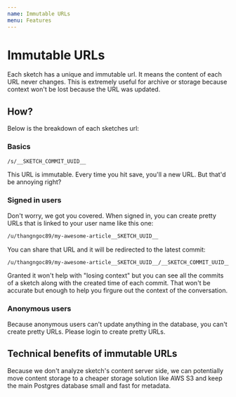 ```yaml
---
name: Immutable URLs
menu: Features
---
```


# Immutable URLs

Each sketch has a unique and immutable url.
It means the content of each URL never changes.
This is extremely useful for archive or storage because context won't be lost
because the URL was updated.

## How?

Below is the breakdown of each sketches url:

### Basics

```sh
/s/__SKETCH_COMMIT_UUID__
```

This URL is immutable. Every time you hit save, you'll a new URL.
But that'd be annoying right?

### Signed in users

Don't worry, we got you covered. When signed in, you can create pretty URLs that is linked
to your user name like this one:

```sh
/u/thangngoc89/my-awesome-article__SKETCH_UUID__
```

You can share that URL and it will be redirected to the latest commit:

```sh
/u/thangngoc89/my-awesome-article__SKETCH_UUID__/__SKETCH_COMMIT_UUID__
```

Granted it won't help with "losing context" but you can see all the commits of a sketch
along with the created time of each commit. That won't be accurate but enough to help you
firgure out the context of the conversation.

### Anonymous users

Because anonymous users can't update anything in the database, you can't create pretty URLs.
Please login to create pretty URLs.

## Technical benefits of immutable URLs

Because we don't analyze sketch's content server side, we can potentially move content storage
to a cheaper storage solution like AWS S3 and 
keep the main Postgres database small and fast for metadata.
